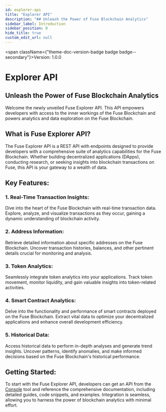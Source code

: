 ```yaml
---
id: explorer-api
title: "Explorer API"
description: "## Unleash the Power of Fuse Blockchain Analytics"
sidebar_label: Introduction
sidebar_position: 0
hide_title: true
custom_edit_url: null
---
```



<span className={"theme-doc-version-badge badge badge--secondary"}>Version: 1.0.0</span>

<h1 className={"openapi__heading"}>Explorer API</h1>



## Unleash the Power of Fuse Blockchain Analytics

Welcome the newly unveiled Fuse Explorer API. This API empowers developers with access to the inner workings of the Fuse Blockchain and powers analytics and data exploration on the Fuse Blockchain.

## What is Fuse Explorer API?

The Fuse Explorer API is a REST API with endpoints designed to provide developers with a comprehensive suite of analytics capabilities for the Fuse Blockchain. Whether building decentralized applications (DApps), conducting research, or seeking insights into blockchain transactions on Fuse, this API is your gateway to a wealth of data.

## Key Features:

### 1. Real-Time Transaction Insights:
  Dive into the heart of the Fuse Blockchain with real-time transaction data. Explore, analyze, and visualize transactions as they occur, gaining a dynamic understanding of blockchain activity.

### 2. Address Information:
  Retrieve detailed information about specific addresses on the Fuse Blockchain. Uncover transaction histories, balances, and other pertinent details crucial for monitoring and analysis.

### 3. Token Analytics:
  Seamlessly integrate token analytics into your applications. Track token movement, monitor liquidity, and gain valuable insights into token-related activities.

### 4. Smart Contract Analytics:
  Delve into the functionality and performance of smart contracts deployed on the Fuse Blockchain. Extract vital data to optimize your decentralized applications and enhance overall development efficiency.

### 5. Historical Data:
  Access historical data to perform in-depth analyses and generate trend insights. Uncover patterns, identify anomalies, and make informed decisions based on the Fuse Blockchain's historical performance.

## Getting Started:

To start with the Fuse Explorer API, developers can get an API from the [Console](https://console.fuse.io/build) tool and reference the comprehensive documentation, including detailed guides, code snippets, and examples. Integration is seamless, allowing you to harness the power of blockchain analytics with minimal effort.



      